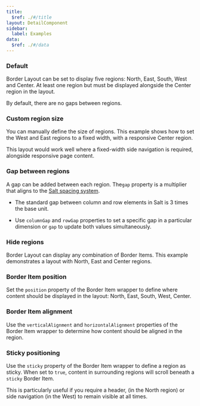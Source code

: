 ```yaml
---
title:
  $ref: ./#/title
layout: DetailComponent
sidebar:
  label: Examples
data:
  $ref: ./#/data
---
```


<LivePreviewControls>
<LivePreview componentName="border-layout" exampleName="Default" >

### Default

Border Layout can be set to display five regions: North, East, South, West and Center. At least one region but must be displayed alongside the Center region in the layout.

By default, there are no gaps between regions.

</LivePreview>

<LivePreview componentName="border-layout" exampleName="CustomRegionSize" >

### Custom region size

You can manually define the size of regions. This example shows how to set the West and East regions to a fixed width, with a responsive Center region.

This layout would work well where a fixed-width side navigation is required, alongside responsive page content.

</LivePreview>

<LivePreview componentName="border-layout" exampleName="GapBetweenRegions" >

### Gap between regions

A gap can be added between each region. The`gap` property is a multiplier that aligns to the [Salt spacing system](https://www.saltdesignsystem.com/salt/foundations/spacing).

- The standard gap between column and row elements in Salt is 3 times the base unit.

- Use `columnGap` and `rowGap` properties to set a specific gap in a particular dimension or `gap` to update both values simultaneously.

</LivePreview>

<LivePreview componentName="border-layout" exampleName="HideRegions" >

### Hide regions

Border Layout can display any combination of Border Items. This example demonstrates a layout with North, East and Center regions.

</LivePreview>

<LivePreview componentName="border-layout" exampleName="BorderItemPosition" >

### Border Item position

Set the `position` property of the Border Item wrapper to define where content should be displayed in the layout: North, East, South, West, Center.

</LivePreview>

<LivePreview componentName="border-layout" exampleName="BorderItemAlignment" >

### Border Item alignment

Use the `verticalAlignment` and `horizontalAlignment` properties of the Border Item wrapper to determine how content should be aligned in the region.

</LivePreview>

<LivePreview componentName="border-layout" exampleName="StickyPositioning" >

### Sticky positioning

Use the `sticky` property of the Border Item wrapper to define a region as sticky. When set to `true`, content in surrounding regions will scroll beneath a `sticky` Border Item.

This is particularly useful if you require a header, (in the North region) or side navigation (in the West) to remain visible at all times.

</LivePreview>

</LivePreviewControls>
